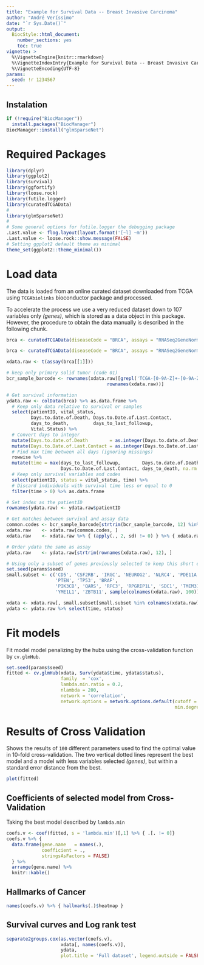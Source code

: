 ```yaml
---
title: "Example for Survival Data -- Breast Invasive Carcinoma"
author: "André Veríssimo"
date: "`r Sys.Date()`"
output: 
  BiocStyle::html_document:
    number_sections: yes
    toc: true
vignette: >
  %\VignetteEngine{knitr::rmarkdown}
  %\VignetteIndexEntry{Example for Survival Data -- Breast Invasive Carcinoma}
  %\VignetteEncoding{UTF-8}
params:
  seed: !r 1234567
--- 
```


## Instalation

```r
if (!require("BiocManager"))
  install.packages("BiocManager")
BiocManager::install("glmSparseNet")
```

# Required Packages

```r
library(dplyr)
library(ggplot2)
library(survival)
library(ggfortify)
library(loose.rock)
library(futile.logger)
library(curatedTCGAData)
#
library(glmSparseNet)
#
# Some general options for futile.logger the debugging package
.Last.value <- flog.layout(layout.format('[~l] ~m'))
.Last.value <- loose.rock::show.message(FALSE)
# Setting ggplot2 default theme as minimal
theme_set(ggplot2::theme_minimal())
```

# Load data

The data is loaded from an online curated dataset downloaded from TCGA using `TCGAbiolinks` bioconductor package and processed.

To accelerate the process we use a very reduced dataset down to 107 variables only *(genes)*, which is stored as a data object in this package. However, the procedure to obtain the data manually is described in the following chunk.

```r
brca <- curatedTCGAData(diseaseCode = "BRCA", assays = "RNASeq2GeneNorm", FALSE)
```

```r
brca <- curatedTCGAData(diseaseCode = "BRCA", assays = "RNASeq2GeneNorm", FALSE)
```

```r
xdata.raw <- t(assay(brca[[1]]))

# keep only primary solid tumor (code 01)
bcr_sample_barcode <- rownames(xdata.raw)[grepl('TCGA-[0-9A-Z]+-[0-9A-Z]+-01',
                                     rownames(xdata.raw))]

# Get survival information
ydata.raw <- colData(brca) %>% as.data.frame %>% 
  # Keep only data relative to survival or samples
  select(patientID, vital_status, 
         Days.to.date.of.Death, Days.to.Date.of.Last.Contact, 
         days_to_death,         days_to_last_followup,
         Vital.Status) %>% 
  # Convert days to integer
  mutate(Days.to.date.of.Death        = as.integer(Days.to.date.of.Death)) %>%
  mutate(Days.to.Date.of.Last.Contact = as.integer(Days.to.Date.of.Last.Contact)) %>%
  # Find max time between all days (ignoring missings)
  rowwise %>%
  mutate(time = max(days_to_last_followup,        Days.to.date.of.Death, 
                    Days.to.Date.of.Last.Contact, days_to_death, na.rm = TRUE)) %>%
  # Keep only survival variables and codes
  select(patientID, status = vital_status, time) %>% 
  # Discard individuals with survival time less or equal to 0
  filter(time > 0) %>% as.data.frame

# Set index as the patientID
rownames(ydata.raw) <- ydata.raw$patientID

# Get matches between survival and assay data
common.codes <- bcr_sample_barcode[strtrim(bcr_sample_barcode, 12) %in% ydata.raw$patientID]
xdata.raw    <- xdata.raw[common.codes, ]
xdata.raw    <- xdata.raw %>% { (apply(., 2, sd) != 0) } %>% { xdata.raw[, .] } %>% scale

# Order ydata the same as assay
ydata.raw    <- ydata.raw[strtrim(rownames(xdata.raw), 12), ]

# Using only a subset of genes previously selected to keep this short example.
set.seed(params$seed)
small.subset <- c('CD5', 'CSF2RB', 'IRGC', 'NEUROG2', 'NLRC4', 'PDE11A',  
                  'PTEN', 'TP53', 'BRAF',
                  'PIK3CB', 'QARS', 'RFC3', 'RPGRIP1L', 'SDC1', 'TMEM31', 
                  'YME1L1', 'ZBTB11', sample(colnames(xdata.raw), 100)) %>% unique

xdata <- xdata.raw[, small.subset[small.subset %in% colnames(xdata.raw)]]
ydata <- ydata.raw %>% select(time, status)
```

# Fit models

Fit model model penalizing by the hubs using the cross-validation function by `cv.glmHub`.

```r
set.seed(params$seed)
fitted <- cv.glmHub(xdata, Surv(ydata$time, ydata$status),
                    family  = 'cox',
                    lambda.min.ratio = 0.2,
                    nlambda = 200,
                    network = 'correlation', 
                    network.options = network.options.default(cutoff = .6, 
                                                              min.degree = .2))
```

# Results of Cross Validation

Shows the results of `100` different parameters used to find the optimal value in 10-fold cross-validation. The two vertical dotted lines represent the best model and a model with less variables selected *(genes)*, but within a standard error distance from the best.

```r
plot(fitted)
```

## Coefficients of selected model from Cross-Validation

Taking the best model described by `lambda.min`

```r
coefs.v <- coef(fitted, s = 'lambda.min')[,1] %>% { .[. != 0]}
coefs.v %>% { 
  data.frame(gene.name   = names(.),
             coefficient = .,
             stringsAsFactors = FALSE)
  } %>%
  arrange(gene.name) %>%
  knitr::kable()
```

## Hallmarks of Cancer

```r
names(coefs.v) %>% { hallmarks(.)$heatmap }
```

## Survival curves and Log rank test

```r
separate2groups.cox(as.vector(coefs.v), 
                    xdata[, names(coefs.v)], 
                    ydata, 
                    plot.title = 'Full dataset', legend.outside = FALSE)
```

